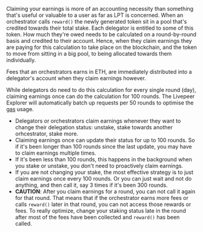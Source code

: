 Claiming your earnings is more of an accounting necessity than something that's
useful or valuable to a user as far as LPT is concerned. When an orchestrator
calls `reward()` the newly generated token sit in a pool that's credited towards
their total stake. Each delegator is entitled to some of this token. How much
they're owed needs to be calculated on a round-by-round basis and credited to
their account. Hence, when they claim earnings they are paying for this
calculation to take place on the blockchain, and the token to move from sitting
in a big pool, to being allocated towards them individually.

Fees that an orchestrators earns in ETH, are immediately distributed into a
delegator's account when they claim earnings however.

While delegators do need to do this calculation for every single round (day),
claiming earnings once can do the calculation for 100 rounds. The Livepeer
Explorer will automatically batch up requests per 50 rounds to optimise the
[gas](https://ethgasstation.info/blog/what-is-gas/) usage.

- Delegators or orchestrators claim earnings whenever they want to change their
  delegation status: unstake, stake towards another orhcestrator, stake more.
- Claiming earnings once can update their status for up to 100 rounds. So if
  it's been longer than 100 rounds since the last update, you may have to claim
  earnings multiple times.
- If it's been less than 100 rounds, this happens in the background when you
  stake or unstake, you don't need to proactively claim earnings.
- If you are not changing your stake, the most effective strategy is to just
  claim earnings once every 100 rounds. Or you can just wait and not do
  anything, and then call it, say 3 times if it's been 300 rounds.
- **CAUTION**: After you claim earnings for a round, you can not call it again
  for that round. That means that if the orchestrator earns more fees or calls
  `reward()` later in that round, you can not access those rewards or fees. To
  really optimize, change your staking status late in the round after most of
  the fees have been collected and `reward()` has been called.
